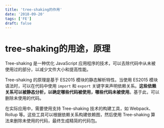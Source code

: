 ```yaml
---
title: 'tree-shaking的作用'
date: '2018-09-20'
tags: ['FE']
draft: false
---
```


# tree-shaking的用途，原理

Tree-shaking 是一种优化 JavaScript 应用程序的技术，可以去除代码中从未被使用过的部分，以减少文件大小和提高性能。

Tree-shaking 的原理是基于 ES2015 模块的静态解析特性。当使用 ES2015 模块语法时，可以在代码中使用 `import` 和 `export` 关键字来声明依赖关系。**这些依赖关系可以被静态分析，以确定哪些代码被使用，哪些代码未被使用**。基于此，可以删除未使用的代码。

在实际应用中，需要使用支持 Tree-shaking 技术的构建工具，如 Webpack、Rollup 等。这些工具可以根据依赖关系构建依赖图，然后使用 Tree-shaking 算法来删除未使用的代码，最终生成精简的代码包。
